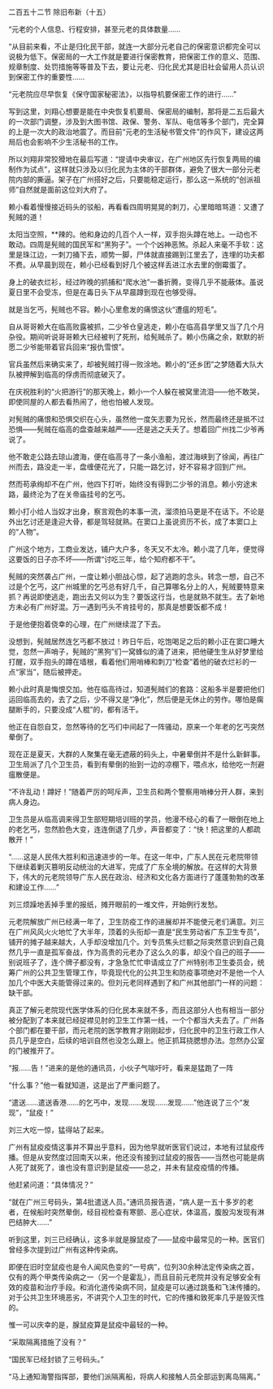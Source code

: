 

二百五十二节 除旧布新（十五）

“元老的个人信息、行程安排，甚至元老的具体数量……

“从目前来看，不止是归化民干部，就连一大部分元老自己的保密意识都完全可以说极为低下。保密局的一大工作就是要进行保密教育，把保密工作的意义、范围、规章制度、处罚措施等等普及下去，要让元老、归化民尤其是旧社会留用人员认识到保密工作的重要性……

“元老院应尽早恢复《保守国家秘密法》，以指导机要保密工作的进行……”

写到这里，刘翔心想要是能在中央恢复机要局、保密局的编制，那将是二五后最大的一次部门调整，涉及到大图书馆、政保、警务、军队、电信等多个部门，完全算的上是一次大的政治地震了。而目前“元老的生活秘书管文件”的作风下，建设这两局后也会影响不少生活秘书的工作。

所以刘翔非常狡猾地在最后写道：“提请中央审议，在广州地区先行恢复两局的编制作为试点”，这样就只涉及以归化民为主体的干部群体，避免了很大一部分元老院内部的撕逼。架子在广州搭好之后，只要能稳定运行，那么这一系统的“创派祖师”自然就是面前这位刘大府了。

赖小看着慢慢接近码头的驳船，再看看四周明晃晃的刺刀，心里暗暗骂道：又遭了髡贼的道！

太阳当空照，**辣的。他和身边的几百个人一样，双手抱头蹲在地上。一动也不敢动。四周是髡贼的国民军和“黑狗子”。一个个凶神恶煞。杀起人来毫不手软：这里是珠江边，一刺刀捅下去，顺势一脚，尸体就直接踢到江里去了，连埋的功夫都不费。从早晨到现在，赖小已经看到好几个被这样丢进江水去里的倒霉蛋了。

身上的破衣烂衫，经过昨晚的抓捕和“爬水池”一番折腾，变得几乎不能蔽体。虽说夏日里不会受冻，但是在毒日头下从早晨蹲到现在也够受得。

就是当乞丐，髡贼也不容。赖小心里愈发的痛恨这伙“遭瘟的短毛”。

自从哥哥赖大在临高败露被抓，二少爷仓皇逃走，赖小在临高县学里又当了几个月杂役。期间听说哥哥赖大已经被判了死刑，给髡贼杀了。赖小伤痛之余，默默的祈愿二少爷能带着官兵回来“报仇雪恨”。

官兵虽然后来确实来了，却被髡贼打得一败涂地。赖小的“还乡团”之梦随着大队大队被押解到临高的俘虏而彻底破灭了。

在庆祝胜利的“火把游行”的那天晚上，赖小一个人躲在被窝里流泪――他不敢哭，即使同屋的人都去看热闹了，他也怕被人发现。

对髡贼的痛恨和恐惧交织在心头，虽然他一度矢志要为兄长，然而最终还是抵不过恐惧――髡贼在临高的盘查越来越严――还是逃之夭夭了。想着回广州找二少爷再说了。

他不敢走公路去琼山渡海，便在临高寻了一条小渔船，渡过海峡到了徐闻，再往广州而去，路没走一半，盘缠便花光了，只能一路乞讨，好不容易才回到广州。

然而苟承绚却不在广州，他四下打听，始终没有得到二少爷的消息。赖小穷途末路，最终沦为了在关帝庙挂号的乞丐。

赖小打小给人当奴才出身，察言观色的本事一流，溜须拍马更是不在话下。不论是外出乞讨还是逢迎大骨，都是驾轻就熟。在窦口上虽说资历不长，成了本窦口上的“人物”。

广州这个地方，工商业发达，铺户大户多，冬天又不太冷。赖小混了几年，便觉得这要饭的日子亦不坏――所谓“讨吃三年，给个知府都不干”。

髡贼的突然袭占广州，一度让赖小胆战心惊，起了逃跑的念头。转念一想，自己不过是个乞丐，这广州城里的乞丐总有好几千，自己算哪名分上的人，髡贼要特意来抓？再说即使逃走，跑出去又何以为生？要饭这行当，也是就熟不就生。去了新地方未必有广州好混。万一遇到丐头不肯挂号的，那真是想要饭都不成！

于是他便抱着侥幸的心理，在广州继续混了下去。

没想到，髡贼居然连乞丐都不放过！昨日午后，吃饱喝足之后的赖小正在窦口睡大觉，忽然一声哨子，髡贼的“黑狗”们一窝蜂似的涌了进来，把他硬生生从好梦里给打醒，双手抱头的蹲在墙根，看着他们用哨棒和刺刀“检查”着他的破衣烂衫的一点“家当”，随后被押走。

赖小此时真是悔恨交加。他在临高待过，知道髡贼们的套路：这船多半是要把他们运回临高去的，去了之后，少不得又是“净化”，然后便是无休止的劳作。哪怕是瘸腿断手的，只要没成“人棍”的，都有活干。

他正在自怨自艾，忽然等待的乞丐们中间起了一阵骚动，原来一个年老的乞丐突然晕倒了。

现在正是夏天，大群的人聚集在毫无遮蔽的码头上，中暑晕倒并不是什么新鲜事。卫生局派了几个卫生员，看到有晕倒的抬到一边的凉棚下，喂点水，给他吃一剂避瘟散便是。

“不许乱动！蹲好！”随着严厉的呵斥声，卫生员和两个警察用哨棒分开人群，来到病人身边。

卫生员是从临高调来得卫生部短期培训班的学员，他漫不经心的看了一眼倒在地上的老乞丐，忽然脸色大变，连连倒退了几步，声音都变了：“快！把这里的人都疏散开！”

“……这是人民伟大胜利和迅速进步的一年。在这一年中，广东人民在元老院带领下继续着剿灭篡明反动统治的大进军，完成了广东全境的解放。在这样的大背景下，伟大的元老院领导广东人民在政治、经济和文化各方面进行了蓬蓬勃勃的改革和建设工作……”

刘三烦躁地丢掉手里的报纸，摊开眼前的一堆文件，开始例行发愁。

元老院解放广州已经满一年了，卫生防疫工作的进展却并不能使元老们满意。刘三在广州风风火火地忙了大半年，顶着的头衔却一直是“民生劳动省广东卫生专员”，铺开的摊子越来越大，人手却没增加几个。刘专员焦头烂额之际突然意识到自己竟然几乎一直是孤军奋战，作为高贵的元老办了这么久的事，却没个自己的班子――别说班子了，连个牌子都没有，才急急忙忙申请成立了广州特别市卫生委员会，统筹广州的公共卫生管理工作，毕竟现代化的公共卫生和防疫事项绝对不是他一个人加几个中医大夫能管得过来的。但刘元老同样遇到了和广州其他部门一样的问题：缺干部。

真正了解元老院现代医学体系的归化民本来就不多，而且这部分人也有相当一部分被分配到了本来就已经捉襟见肘的卫生工作第一线，一个个都当大夫去了。广州各个部门都在要干部，而元老院的医学教育才刚刚起步，归化民中的卫生行政工作人员几乎是空白，后续的培训自然也没怎么跟上。他正抓耳挠腮想办法。忽然办公室的门被推开了。

“报……告！”进来的是他的通讯员，小伙子气喘吁吁，看来是猛跑了一阵

“什么事？”他一看就知道，这是出了严重问题了。

“遣送……遣送香港……的乞丐中，发现……发现……发现……”他连说了三个“发现”，“鼠疫！”

刘三大吃一惊，猛得站了起来。

广州有鼠疫疫情这事并不算出乎意料，因为他早就听医官们说过，本地有过鼠疫传播。但是从安然度过回南天以来，他还没有接到过鼠疫的报告――当然也可能是病人死了就死了，谁也没有意识到是鼠疫――总之，并未有鼠疫疫情的传播。

他赶紧问道：“具体情况？”

“就在广州三号码头，第4批遣送人员。”通讯员报告道，“病人是一五十多岁的老者，在候船时突然晕倒，经目视检查有寒颤、恶心症状，体温高，腹股沟发现有淋巴结肿大……”

听到这里，刘三已经确认，这多半就是腺鼠疫了――鼠疫中最常见的一种。医官们曾经多次提到过广州有这种传染病。

即便在旧时空鼠疫也是令人闻风色变的“一号病”，位列30余种法定传染病之首，仅有的两个甲类传染病之一（另一个是霍乱），而且目前元老院并没有足够安全有效的疫苗和治疗手段。和消化道传染病不同，鼠疫是可以通过跳蚤和飞沫传播的。对于公共卫生环境恶劣，不讲究个人卫生的时代，它的传播和致死率几乎是毁灭性的。

惟一可以庆幸的是，腺鼠疫算是鼠疫中最轻的一种。

“采取隔离措施了没有？”

“国民军已经封锁了三号码头。”

“马上通知海警指挥部，要他们派隔离船，将病人和接触人员全部运到离岛隔离。”

